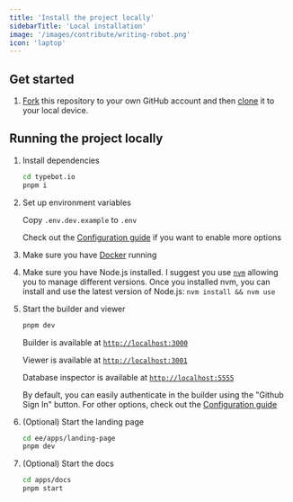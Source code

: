 ```yaml
---
title: 'Install the project locally'
sidebarTitle: 'Local installation'
image: '/images/contribute/writing-robot.png'
icon: 'laptop'
---
```


## Get started

1. [Fork](https://help.github.com/articles/fork-a-repo/) this repository to your
   own GitHub account and then
   [clone](https://help.github.com/articles/cloning-a-repository/) it to your local device.

## Running the project locally

1. Install dependencies

   ```sh
   cd typebot.io
   pnpm i
   ```

2. Set up environment variables

   Copy `.env.dev.example` to `.env`

   Check out the [Configuration guide](https://docs.typebot.io/self-hosting/configuration) if you want to enable more options

3. Make sure you have [Docker](https://docs.docker.com/compose/install/) running

4. Make sure you have Node.js installed. I suggest you use [`nvm`](https://github.com/nvm-sh/nvm) allowing you to manage different versions. Once you installed nvm, you can install and use the latest version of Node.js: `nvm install && nvm use`

5. Start the builder and viewer

   ```sh
   pnpm dev
   ```

   Builder is available at [`http://localhost:3000`](http://localhost:3000)

   Viewer is available at [`http://localhost:3001`](http://localhost:3001)

   Database inspector is available at [`http://localhost:5555`](http://localhost:5555)

   By default, you can easily authenticate in the builder using the "Github Sign In" button. For other options, check out the [Configuration guide](https://docs.typebot.io/self-hosting/configuration)

6. (Optional) Start the landing page

   ```sh
   cd ee/apps/landing-page
   pnpm dev
   ```

7. (Optional) Start the docs

   ```sh
   cd apps/docs
   pnpm start
   ```
